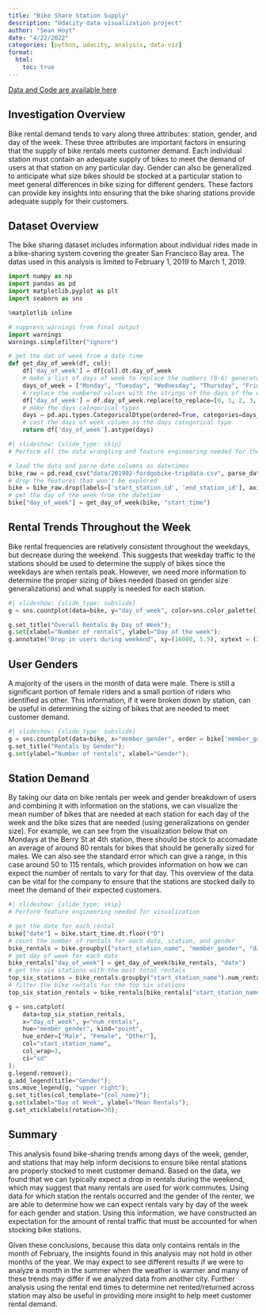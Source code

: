 ```yaml
---
title: "Bike Share Station Supply"
description: "Udacity data visualization project"
author: "Sean Hoyt"
date: "4/22/2022"
categories: [python, udacity, analysis, data-viz]
format:
  html:
    toc: true
---
```


[Data and Code are available here](https://github.com/sdhoyt/udacity-data-viz)

## Investigation Overview

Bike rental demand tends to vary along three attributes: station, gender, and day of the week. These three attributes are important factors in ensuring that the supply of bike rentals meets customer demand. Each individual station must contain an adequate supply of bikes to meet the demand of users at that station on any particular day. Gender can also be generalized to anticipate what size bikes should be stocked at a particular station to meet general differences in bike sizing for different genders. These factors can provide key insights into ensuring that the bike sharing stations provide adequate supply for their customers.

## Dataset Overview

The bike sharing dataset includes information about individual rides made in a bike-sharing system covering the greater San Francisco Bay area. The datas used in this analysis is limited to February 1, 2019 to March 1, 2019.

```python
import numpy as np
import pandas as pd
import matplotlib.pyplot as plt
import seaborn as sns

%matplotlib inline

# suppress warnings from final output
import warnings
warnings.simplefilter("ignore")
```

```python
# get the dat of week from a date time
def get_day_of_week(df, col):
    df['day_of_week'] = df[col].dt.day_of_week
    # make a list of days of week to replace the numbers (0-6) generated from the dt.day_of_week
    days_of_week = ["Monday", "Tuesday", "Wednesday", "Thursday", "Friday", "Saturday", "Sunday"]
    # replace the numbered values with the strings of the days of the week
    df['day_of_week'] = df.day_of_week.replace(to_replace=[0, 1, 2, 3, 4, 5, 6], value=days_of_week)
    # make the days categorical types
    days = pd.api.types.CategoricalDtype(ordered=True, categories=days_of_week)
    # cast the days of week column as the days categorical type
    return df['day_of_week'].astype(days)
```

```python
#| slideshow: {slide_type: skip}
# Perform all the data wrangling and feature engineering needed for the visualizations

# load the data and parse date columns as datetimes
bike_raw = pd.read_csv("data/201902-fordgobike-tripdata.csv", parse_dates=["start_time", "end_time"])
# drop the features that won't be explored
bike = bike_raw.drop(labels=['start_station_id', 'end_station_id'], axis=1)
# get the day of the week from the datetime
bike["day_of_week"] = get_day_of_week(bike, "start_time")
```

## Rental Trends Throughout the Week

Bike rental frequencies are relatively consistent throughout the weekdays, but decrease during the weekend. This suggests that weekday traffic to the stations should be used to determine the supply of bikes since the weekdays are when rentals peak. However, we need more information to determine the proper sizing of bikes needed (based on gender size generalizations) and what supply is needed for each station.

```python
#| slideshow: {slide_type: subslide}
g = sns.countplot(data=bike, y="day_of_week", color=sns.color_palette()[0]);

g.set_title("Overall Rentals By Day of Week");
g.set(xlabel="Number of rentals", ylabel="Day of the week");
g.annotate("Drop in users during weekend", xy=(16000, 5.5), xytext = (20000, 5.5), arrowprops = {"arrowstyle":"->", "color":"gray"});
```

## User Genders

A majority of the users in the month of data were male. There is still a significant portion of female riders and a small portion of riders who identified as other. This information, if it were broken down by station, can be useful in determining the sizing of bikes that are needed to meet customer demand.

```python
#| slideshow: {slide_type: subslide}
g = sns.countplot(data=bike, x="member_gender", order = bike['member_gender'].value_counts().index);
g.set_title("Rentals by Gender");
g.set(ylabel="Number of rentals", xlabel="Gender");
```

## Station Demand

By taking our data on bike rentals per week and gender breakdown of users and combining it with information on the stations, we can visualize the mean number of bikes that are needed at each station for each day of the week and the bike sizes that are needed (using generalizations on gender size). For example, we can see from the visualization below that on Mondays at the Berry St at 4th station, there should be stock to accomadate an average of around 80 rentals for bikes that should be generally sized for males. We can also see the standard error which can give a range, in this case around 50 to 115 rentals, which provides information on how we can expect the number of rentals to vary for that day. This overview of the data can be vital for the company to ensure that the stations are stocked daily to meet the demand of their expected customers.

```python
#| slideshow: {slide_type: skip}
# Perform feature engineering needed for visualization

# get the date for each rental
bike["date"] = bike.start_time.dt.floor("D")
# count the number of rentals for each date, station, and gender
bike_rentals = bike.groupby(["start_station_name", "member_gender", "date"]).agg(num_rentals = ('start_time', 'count')).reset_index()
# get day of week for each date
bike_rentals["day_of_week"] = get_day_of_week(bike_rentals, "date")
# get the six stations with the most total rentals
top_six_stations = bike_rentals.groupby("start_station_name").num_rentals.sum().reset_index().sort_values("num_rentals", ascending=False).head(6).start_station_name.values 
# filter the bike rentals for the top six stations
top_six_station_rentals = bike_rentals[bike_rentals["start_station_name"].isin(top_six_stations)]
```

```python
g = sns.catplot(
    data=top_six_station_rentals, 
    x="day_of_week", y="num_rentals", 
    hue="member_gender", kind="point",
    hue_order=["Male", "Female", "Other"],
    col="start_station_name", 
    col_wrap=3,
    ci="sd"
);
g.legend.remove();
g.add_legend(title="Gender");
sns.move_legend(g, "upper right");
g.set_titles(col_template="{col_name}");
g.set(xlabel="Day of Week", ylabel="Mean Rentals");
g.set_xticklabels(rotation=30);
```

## Summary

This analysis found bike-sharing trends among days of the week, gender, and stations that may help inform decisions to ensure bike rental stations are properly stocked to meet customer demand. Based on the data, we found that we can typically expect a drop in rentals during the weekend, which may suggest that many rentals are used for work commutes. Using data for which station the rentals occurred and the gender of the renter, we are able to determine how we can expect rentals vary by day of the week for each gender and station. Using this information, we have constructed an expectation for the amount of rental traffic that must be accounted for when stocking bike stations.

Given these conclusions, because this data only contains rentals in the month of February, the insights found in this analysis may not hold in other months of the year. We may expect to see different results if we were to analyze a month in the summer when the weather is warmer and many of these trends may differ if we analyzed data from another city. Further analysis using the rental end times to determine net rented/returned across station may also be useful in providing more insight to help meet customer rental demand.
